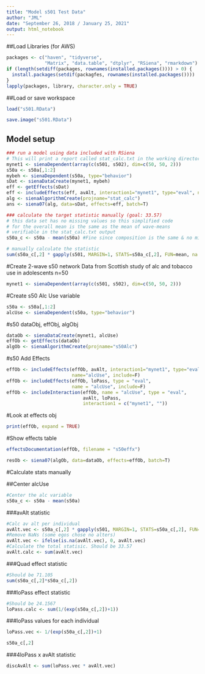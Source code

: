 ```yaml
---
title: "Model s501 Test Data"
author: "JML"
date: "September 26, 2018 / January 25, 2021"
output: html_notebook
---
```


##Load Libraries (for AWS)
```r
packages <- c("haven", "tidyverse",
              "Matrix", "data.table", "dtplyr", "RSiena", "rmarkdown")
if (length(setdiff(packages, rownames(installed.packages()))) > 0) {
  install.packages(setdif(packagfes, rownames(installed.packages())))
}
lapply(packages, library, character.only = TRUE)
```

##Load or save workspace
```r
load("s501.RData")
```

```r
save.image("s501.RData")
```
## Model setup

```r
### run a model using data included with RSiena
# This will print a report called stat_calc.txt in the working directory
mynet1 <- sienaDependent(array(c(s501, s502), dim=c(50, 50, 2)))
s50a <- s50a[,1:2]
mybeh <- sienaDependent(s50a, type="behavior")
sDat <- sienaDataCreate(mynet1, mybeh)
eff <- getEffects(sDat)
eff <- includeEffects(eff, avAlt, interaction1="mynet1", type="eval", name="mybeh")
alg <- sienaAlgorithmCreate(projname="stat_calc")
ans <- siena07(alg, data=sDat, effects=eff, batch=T)

### calculate the target statistic manually (goal: 33.57)
# this data set has no missing values so this simplified code 
# for the overall mean is the same as the mean of wave-means
# verifiable in the stat_calc.txt output
s50a_c <- s50a - mean(s50a) #Fine since composition is the same & no missings.

# manually calculate the statistic
sum(s50a_c[,2] * gapply(s501, MARGIN=1, STATS=s50a_c[,2], FUN=mean, na.rm=T), na.rm=T)
```

#Create 2-wave s50 network 
Data from Scottish study of alc and tobacco use in adolescents
n=50
```r
mynet1 <- sienaDependent(array(c(s501, s502), dim=c(50, 50, 2)))
```

#Create s50 Alc Use variable
```r
s50a <- s50a[,1:2]
alcUse <- sienaDependent(s50a, type="behavior")
```

#s50 dataObj, effObj, algObj
```r
dataOb <- sienaDataCreate(mynet1, alcUse)
effOb <- getEffects(dataOb)
algOb <- sienaAlgorithmCreate(projname="s50Alc")
```
#s50 Add Effects
```r
effOb <- includeEffects(effOb, avAlt, interaction1="mynet1", type="eval",
                        name="alcUse", include=F)
effOb <- includeEffects(effOb, loPass, type = "eval",
                        name = "alcUse", include=F)
effOb <- includeInteraction(effOb, name = "alcUse", type = "eval",
                            avAlt, loPass,
                            interaction1 = c("mynet1", ""))
```
#Look at effects obj
```r
print(effOb, expand = TRUE) 
```
#Show effects table
```r
effectsDocumentation(effOb, filename = "s50effx")
```


```r
resOb <- siena07(algOb, data=dataOb, effects=effOb, batch=T)
```


#Calculate stats manually

##Center alcUse
```r
#Center the alc variable
s50a_c <- s50a - mean(s50a)
```

###avAlt statistic
```r
#Calc av alt per individual
avAlt.vec <- s50a_c[,2] * gapply(s501, MARGIN=1, STATS=s50a_c[,2], FUN=mean, na.rm=T) 
#Remove NaNs (some egos chose no alters)
avAlt.vec <- ifelse(is.na(avAlt.vec), 0, avAlt.vec)
#Calculate the total statisic. Should be 33.57
avAlt.calc <- sum(avAlt.vec)
```

###Quad effect statistic
```r
#Should be 71.105
sum(s50a_c[,2]*s50a_c[,2])
```

###loPass effect statistic
```r
#Should be 24.1567
loPass.calc <- sum(1/(exp(s50a_c[,2])+1))
```

###loPass values for each individual 
```r
loPass.vec <- 1/(exp(s50a_c[,2])+1)
```

```r
s50a_c[,2]
```

###4loPass x avAlt statistic
```r
discAvAlt <- sum(loPass.vec * avAlt.vec)
```

